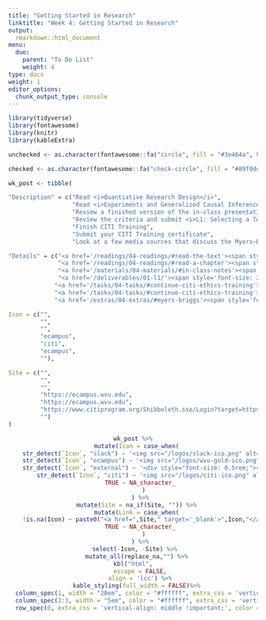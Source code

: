 ```yaml
---
title: "Getting Started in Research"
linktitle: "Week 4: Getting Started in Research"
output:
  rmarkdown::html_document
menu:
  due:
    parent: "To Do List"
    weight: 4
type: docs
weight: 1
editor_options: 
  chunk_output_type: console
---
```


```r
library(tidyverse)
library(fontawesome)
library(knitr)
library(kableExtra)
```

```r
unchecked <- as.character(fontawesome::fa("circle", fill = "#3e464a", height = "15px"))

checked <- as.character(fontawesome::fa("check-circle", fill = "#89f0de", height = "25px"))

wk_post <- tibble(

"Description" = c("Read <i>Quantiative Research Design</i>",
                  "Read <i>Experiments and Generalized Causal Inference</i>",
                  "Review a finished version of the in-class presentation <i>Getting Started in Research</i>",
                  "Review the criteria and submit <i>L1: Selecting a Topic</i>",
                  "Finish CITI Training",
                  "Submit your CITI Training certificate",
                  "Look at a few media sources that discuss the Myers–Briggs Type Indicator (MBTI)"),

"Details" = c("<a href='/readings/04-readings/#read-the-text'><span style='font-size: 25px; color: #89cff0;'><i class='fas fa-info-circle'></i></span></a>",
              "<a href='/readings/04-readings/#read-a-chapter'><span style='font-size: 25px; color: #89cff0;'><i class='fas fa-info-circle'></i></span></a>",
              "<a href='/materials/04-materials/#in-class-notes'><span style='font-size: 25px; color: #89cff0;'><i class='fas fa-info-circle'></i></span></a>",
              "<a href='/deliverables/01-l1/'><span style='font-size: 25px; color: #89cff0;'><i class='fas fa-info-circle'></i></span></a>",
             "<a href='/tasks/04-tasks/#continue-citi-ethics-training'><span style='font-size: 25px; color: #89cff0;'><i class='fas fa-info-circle'></i></span></a>",
             "<a href='/tasks/04-tasks/#continue-citi-ethics-training'><span style='font-size: 25px; color: #89cff0;'><i class='fas fa-info-circle'></i></span></a>",
             "<a href='/extras/04-extras/#myers-briggs'><span style='font-size: 25px; color: #89cff0;'><i class='fas fa-info-circle'></i></span></a>"),

Icon = c("", 
         "", 
         "",
         "ecampus",
         "citi",
         "ecampus",
         ""),

Site = c("", 
         "", 
         "",
         "https://ecampus.wvu.edu",
         "https://ecampus.wvu.edu",
         "https://www.citiprogram.org/Shibboleth.sso/Login?target=https%3A%2F%2Fwww.citiprogram.org%2FSecure%2FWelcome.cfm%3finst%3d827&entityID=https%3A%2F%2Fidp.wvu.edu%2Fidp%2Fshibboleth",
         "")
)
```

<center>
```r
wk_post %>%
  mutate(Icon = case_when(
    str_detect(`Icon`, "slack") ~ '<img src="/logos/slack-ico.png" alt="Slack icon" width="25">',
    str_detect(`Icon`, "ecampus") ~ '<img src="/logos/wvu-gold-ico.png" alt="WVU icon" width="25">',
    str_detect(`Icon`, "external") ~ '<div style="font-size: 0.5rem;"><i class="fa fa-external-link fa-2x" aria-hidden="true" style="color:#559977"></i></div>',
        str_detect(`Icon`, "citi") ~ '<img src="/logos/citi-ico.png" alt="Qualtrics icon" width="45">',
    TRUE ~ NA_character_
      )
    ) %>%
  mutate(Site = na_if(Site, "")) %>%
  mutate(Link = case_when(
    !is.na(Icon) ~ paste0("<a href=",Site," target='_blank'>",Icon,"</a>"),
    TRUE ~ NA_character_
      )
    ) %>%
  select(-Icon, -Site) %>% 
  mutate_all(replace_na,"") %>%
kbl("html",
    escape = FALSE,
    align = 'lcc') %>%
  kable_styling(full_width = FALSE)%>%
  column_spec(1, width = "20em", color = "#ffffff", extra_css = 'vertical-align: middle !important;') %>%
  column_spec(2:3, width = "5em", color = "#ffffff", extra_css = 'vertical-align: middle !important;') %>%
  row_spec(0, extra_css = 'vertical-align: middle !important;', color = "#f7f7f7")
```
</center>
